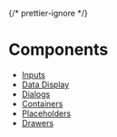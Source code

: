 
{/* prettier-ignore */}
<Meta title="Components" />

# Components

- [Inputs](?path=/docs/components-inputs--docs)
- [Data Display](?path=/docs/components-data-display--docs)
- [Dialogs](?path=/docs/components-dialogs--docs)
- [Containers](?path=/docs/components-containers--docs)
- [Placeholders](?path=/docs/components-placeholders--docs)
- [Drawers](?path=/docs/components-drawers--docs)
